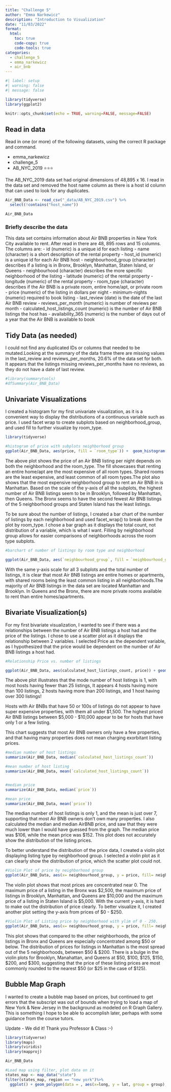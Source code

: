 ```yaml
---
title: "Challenge 5"
author: "Emma Narkewicz"
description: "Introduction to Visualization"
date: "11/03/2022"
format:
  html:
    toc: true
    code-copy: true
    code-tools: true
categories:
  - challenge_5
  - emma_narkewicz
  - air_bnb
---
```


```r
#| label: setup
#| warning: false
#| message: false

library(tidyverse)
library(ggplot2)

knitr::opts_chunk$set(echo = TRUE, warning=FALSE, message=FALSE)
```

::: panel-tabset

## Read in data

Read in one (or more) of the following datasets, using the correct R package and command.

-   emma_narkewicz
-   challenge_5
-   AB_NYC_2019 ⭐⭐⭐


The AB_NYC_2019 data set had original dimensions of 48,895 x 16. I read in the data set and removed the host name column as there is a host id column that can used to look for any duplicates.


```r
Air_BNB_Data <- read_csv("_data/AB_NYC_2019.csv") %>%
  select(!contains("host_name"))

Air_BNB_Data

```

### Briefly describe the data

This data set contains information about Air BNB properties in New York City available to rent. After read in there are 48, 895 rows and 15 columns. The columns are:
- id (numeric) is a unique id for each listing
- name (character) is a short description of the rental property
- host_id (numeric) is a unique id for each Air BNB host
- neighbourhood_group (character) describes if a listing is in Bronx, Brooklyn, Manhattan, Staten Island, or Queens
- neighbourhood (character) describes the more specific neighborhood of the listing
- latitude (numeric) of the rental property 
- longitude (numeric) of the rental property
- room_type (character) describes if the Air BNB is a private room, entire home/apt, or private room
- price (numeric) of the listing in dollars per night
- minimum-nights (numeric) required to book listing
- last_review (date) is the date of the last Air BNB review
- reviews_per_month (numeric) is number of reviews per month
- calculated_host_listings_count (numeric) is the number of Air BNB listings the host has
- availability_365 (numeric) is the number of days out of a year that the Air BNB is available to book


## Tidy Data (as needed)

I could not find any duplicated IDs or columns that needed to be mutated.Looking at the summary of the data frame there are missing values in the last_review and reviews_per_months, 20.6% of the data set for both. It appears that the listings missing reviews_per_months have no reviews, as they do not have a date of last review.

```r
#library(summarytools)
#dfSummary(Air_BNB_Data)

```


## Univariate Visualizations

I created a histogram for my first univariate visualization, as it is a convenient way to display the distributions of a continuous variable such as price. I used facet wrap to create subplots based on neighborhood_group, and used fill to further visualize by room_type.

```r

library(tidyverse)

#histogram of price with subplots neighborhood group
ggplot(Air_BNB_Data, aes(price, fill = `room_type`)) +  geom_histogram(binwidth = 25) + facet_wrap(vars(`neighbourhood_group`), scales = "free") +   labs(title = "Air BNB Price by Neighborhood", x_axis = "Price", y_axis = "Count") +  xlim(0, 1000) 

```
The above plot shows the price of an Air BNB listing per night depends on both the neighborhood and the room_type. The fill showcases that renting an entire home/apt are the most expensive of all room types. Shared rooms are the least expensive, and least common of all room types.The plot also shows that the most expensive neighborhood group to rent an Air BNB in is Manhattan. Based on the scale of the y-axis of all the subplots, the highest number of Air BNB listings seem to be in Brooklyn, followed by Manhattan, then Queens. The Bronx seems to have the second fewest Air BNB listings of the 5 neighborhood groups and Staten Island has the least listings. 


To be sure about the number of listings, I created a bar chart of the number of listings by each neighborhood and used facet_wrap() to break down the plot by room_type. I chose a bar graph as it displays the total count, not distribution of a variable, which is what I want. Filling by neighborhood group allows for easier comparisons of neighborhoods across the room type subplots. 

```r
#barchart of number of listings by room type and neighborhood

ggplot(Air_BNB_Data, aes(`neighbourhood_group`, fill = `neighbourhood_group`)) +  geom_bar() + facet_wrap(vars(`room_type`)) + labs(title = "Air BNB Listings by Room Type and Neighborhood", x  = "Neighborhood", y = "Number of Listings")

```
With the same y-axis scale for all 3 subplots and the total number of listings, it is clear that most Air BNB listings are entire homes or apartments, with shared rooms being the least common listing in all neighborhoods.The majority of Air BNB listings in the data set are located Manhattan and Brooklyn. In Queens and the Bronx, there are more private rooms available to rent than entire homes/apartments.


## Bivariate Visualization(s)

For my first bivariate visualization, I wanted to see if there was a relationships between the number of Air BNB listings a host had and the price of the listings. I chose to use a scatter plot as it displays the relationship between 2 variables. I selected Price as the dependent variable, as I hypothesized that the price would be dependent on the number of Air BNB listings a host had. 


```r
#Relationship Price vs. number of listings

ggplot(Air_BNB_Data, aes(calculated_host_listings_count, price)) + geom_point() + labs(title = "Scatter Plot of Relationship between Number of Host Listings and Listing Price", x  = "Number of Host Listings", y = "Price ($)") 
```

The above plot illustrates that the mode number of host listings is 1, with most hosts having fewer than 25 listings, It appears 4 hosts having more than 100 listings, 2 hosts having more than 200 listings, and 1 host having over 300 listings!

Hosts with Air BNBs that have 50 or 100s of listings do not appear to have super expensive properties, with them all under $1,500. The highest priced Air BNB listings between $5,000 - $10,000 appear to be for hosts that have only 1 or a few listing.

This chart suggests that most Air BNB owners only have a few properties, and that having many properties does not mean charging exorbitant listing prices.


```r

#median number of host listings
summarize(Air_BNB_Data, median(`calculated_host_listings_count`))

#mean number of host listing
summarize(Air_BNB_Data, mean(`calculated_host_listings_count`))


#median price
summarize(Air_BNB_Data, median(`price`))

#mean price
summarize(Air_BNB_Data, mean(`price`))


```

The median number of host listings is only 1, and the mean is just over 7, supporting that most Air BNB owners don't own many properties. I also calculated the median and median AirBNB price, and saw that they were much lower than I would have guessed from the graph. The median price was $106, while the mean price was $152. This plot does not accurately show the distribution of the  listing prices.

To better understand the distribution of the price data, I created a violin plot displaying listing type by neighborhood group. I selected a violin plot as it can clearly show the distribution of price, which the scatter plot could not. 
```r

#Violin Plot of price by neighborhood group
ggplot(Air_BNB_Data, aes(x= neighbourhood_group, y = price, fill= neighbourhood_group)) +  geom_violin() + labs(title = "Violin Plot of NYC Air BNB Listing Price by Neighborhood", x  = "Neighborhood", y = "Price ($)")

```

The violin plot shows that most prices are concentrated near 0. The maximum price of a listing in the Bronx was $2,500, the maximum price of listings in Brooklyn, Manhattan, and Queens are $10,000 and the maximum price of a listing in Staten Island is $5,000. With the current y-axis, it is hard to make out the distribution of price clearly. To better visualize it, I created another plot setting the y-axis from prices of $0 - $250.


```r

#Violin Plot of Listing price by neighborhood with ylim of 0 - 250.
ggplot(Air_BNB_Data, aes(x= neighbourhood_group, y = price, fill= neighbourhood_group)) +  geom_violin() + labs(title = "Violin Plot of NYC Air BNB Listing Price by Neighborhood $0-$250", x  = "Neighborhood", y = "Price ($)")+ ylim(0, 250)

```

This plot shows that compared to the other neighborhoods, the price of listings in Bronx and Queens are especially concentrated among $50 or below. The distribution of prices for listings in Manhattan is the most spread out of the 5 neighborhoods, between $50 & $200. There is a bulge in the violin plots for Brooklyn, Manahattan, and Queens at $50, $100, $125, $150, $200, and $300, suggesting that the price of these listing prices are most commonly rounded to the nearest $50 (or $25 in the case of $125).


## Bubble Map Graph

I wanted to create a bubble map based on prices, but continued to get errors that the subscript was out of bounds when trying to load a map of New York & New Jersey in the background as modeled on R Graph Gallery. This is something I hope to be able to accomplish later, perhaps with some guidance from the course tutors.

Update - We did it! Thank you Professor & Class :-)


```r
library(tidyverse)
library(maps)
library(viridis)
library(mapproj)

Air_BNB_Data

#Load map using filter, plot data on it
states_map <- map_data("state")
filter(states_map, region == "new york")%>%
  ggplot() + geom_polygon(data = , aes(x=long, y = lat, group = group), colour = "black", fill = NA) + geom_point(data= Air_BNB_Data, aes(x=longitude, y=latitude, size= price, color= price)) + coord_map() 




```



:::


